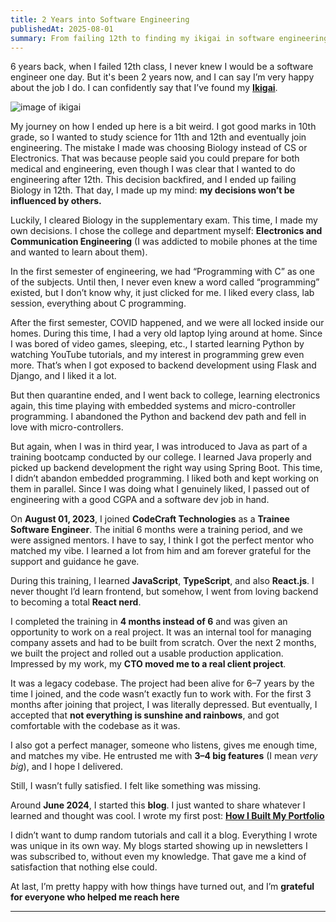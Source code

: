 ```yaml
---
title: 2 Years into Software Engineering
publishedAt: 2025-08-01
summary: From failing 12th to finding my ikigai in software engineering — it’s been a wild, fulfilling 6-year journey.
---
```



6 years back, when I failed 12th class, I never knew I would be a software engineer one day. But it's been 2 years now, and I can say I’m very happy about the job I do. I can confidently say that I’ve found my [**Ikigai**](https://en.wikipedia.org/wiki/Ikigai).

<Image src={ikigai} alt='image of ikigai' className='max-w-md' />

My journey on how I ended up here is a bit weird. I got good marks in 10th grade, so I wanted to study science for 11th and 12th and eventually join engineering. The mistake I made was choosing Biology instead of CS or Electronics. That was because people said you could prepare for both medical and engineering, even though I was clear that I wanted to do engineering after 12th. This decision backfired, and I ended up failing Biology in 12th. That day, I made up my mind: **my decisions won’t be influenced by others.**

Luckily, I cleared Biology in the supplementary exam. This time, I made my own decisions. I chose the college and department myself: **Electronics and Communication Engineering** (I was addicted to mobile phones at the time and wanted to learn about them).

In the first semester of engineering, we had “Programming with C” as one of the subjects. Until then, I never even knew a word called “programming” existed, but I don’t know why, it just clicked for me. I liked every class, lab session, everything about C programming.

After the first semester, COVID happened, and we were all locked inside our homes.
During this time, I had a very old laptop lying around at home. Since I was bored of video games, sleeping, etc., I started learning Python by watching YouTube tutorials, and my interest in programming grew even more. That’s when I got exposed to backend development using Flask and Django, and I liked it a lot.

But then quarantine ended, and I went back to college, learning electronics again, this time playing with embedded systems and micro-controller programming. I abandoned the Python and backend dev path and fell in love with micro-controllers.

But again, when I was in third year, I was introduced to Java as part of a training bootcamp conducted by our college. I learned Java properly and picked up backend development the right way using Spring Boot. This time, I didn’t abandon embedded programming. I liked both and kept working on them in parallel. Since I was doing what I genuinely liked, I passed out of engineering with a good CGPA and a software dev job in hand.

On **August 01, 2023**, I joined **CodeCraft Technologies** as a **Trainee Software Engineer**.
The initial 6 months were a training period, and we were assigned mentors. I have to say, I think I got the perfect mentor who matched my vibe. I learned a lot from him and am forever grateful for the support and guidance he gave.

During this training, I learned **JavaScript**, **TypeScript**, and also **React.js**. I never thought I’d learn frontend, but somehow, I went from loving backend to becoming a total **React nerd**.

I completed the training in **4 months instead of 6** and was given an opportunity to work on a real project. It was an internal tool for managing company assets and had to be built from scratch. Over the next 2 months, we built the project and rolled out a usable production application. Impressed by my work, my **CTO moved me to a real client project**.

It was a legacy codebase. The project had been alive for 6–7 years by the time I joined, and the code wasn’t exactly fun to work with. For the first 3 months after joining that project, I was literally depressed. But eventually, I accepted that **not everything is sunshine and rainbows**, and got comfortable with the codebase as it was.

I also got a perfect manager, someone who listens, gives me enough time, and matches my vibe. He entrusted me with **3–4 big features** (I mean _very big_), and I hope I delivered.

Still, I wasn’t fully satisfied. I felt like something was missing.

Around **June 2024**, I started this **blog**. I just wanted to share whatever I learned and thought was cool. I wrote my first post: [**How I Built My Portfolio**](/blog/how-i-built-my-portfolio)

I didn’t want to dump random tutorials and call it a blog. Everything I wrote was unique in its own way.
My blogs started showing up in newsletters I was subscribed to, without even my knowledge. That gave me a kind of satisfaction that nothing else could.

At last, I’m pretty happy with how things have turned out, and I’m **grateful for everyone who helped me reach here**

---
